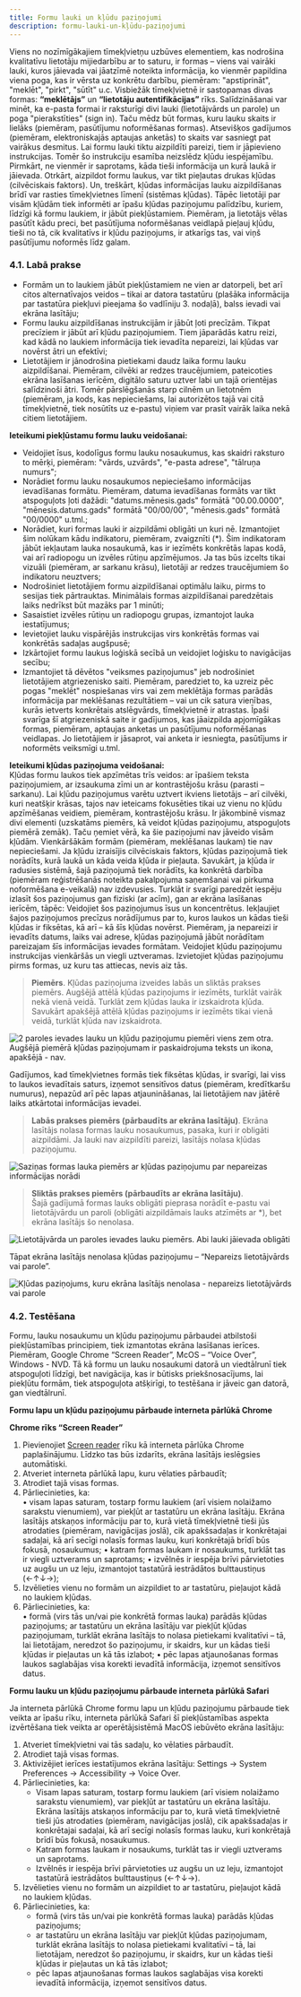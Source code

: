 ```yaml
---
title: Formu lauki un kļūdu paziņojumi
description: formu-lauki-un-kļūdu-paziņojumi
---
```


Viens no nozīmīgākajiem tīmekļvietņu uzbūves elementiem, kas nodrošina kvalitatīvu lietotāju mijiedarbību ar to saturu, ir formas – viens vai vairāki lauki, kuros jāievada vai jāatzīmē noteikta informācija, ko vienmēr papildina viena poga, kas ir vērsta uz konkrētu darbību, piemēram: "apstiprināt", "meklēt", "pirkt", "sūtīt" u.c.
Visbiežāk tīmekļvietnē ir sastopamas divas formas: **“meklētājs”** un **“lietotāju autentifikācijas”** rīks. Salīdzināšanai var minēt, ka e-pasta formai ir raksturīgi divi lauki (lietotājvārds un parole) un poga "pierakstīties" (sign in). Taču mēdz būt formas, kuru lauku skaits ir lielāks (piemēram, pasūtījumu noformēšanas formas). Atsevišķos gadījumos (piemēram, elektroniskajās aptaujas anketās) to skaits var sasniegt pat vairākus desmitus.
Lai formu lauki tiktu aizpildīti pareizi, tiem ir jāpievieno instrukcijas. Tomēr šo instrukciju esamība neizslēdz kļūdu iespējamību. Pirmkārt, ne vienmēr ir saprotams, kāda tieši informācija un kurā laukā ir jāievada. Otrkārt, aizpildot formu laukus, var tikt pieļautas drukas kļūdas (cilvēciskais faktors). Un, treškārt, kļūdas informācijas lauku aizpildīšanas brīdī var rasties tīmekļvietnes līmenī (sistēmas kļūdas). Tāpēc lietotāji par visām kļūdām tiek informēti ar īpašu kļūdas paziņojumu palīdzību, kuriem, līdzīgi kā formu laukiem, ir jābūt piekļūstamiem. Piemēram, ja lietotājs vēlas pasūtīt kādu preci, bet pasūtījuma noformēšanas veidlapā pieļauj kļūdu, tieši no tā, cik kvalitatīvs ir kļūdu paziņojums, ir atkarīgs tas, vai viņš pasūtījumu noformēs līdz galam.

### **4.1. Labā prakse**

- Formām un to laukiem jābūt piekļūstamiem ne vien ar datorpeli, bet arī citos alternatīvajos veidos – tikai ar datora tastatūru (plašāka informācija par tastatūra piekļuvi pieejama šo vadlīniju 3. nodaļā), balss ievadi vai ekrāna lasītāju;
- Formu lauku aizpildīšanas instrukcijām ir jābūt ļoti precīzām. Tikpat precīziem ir jābūt arī kļūdu paziņojumiem. Tiem jāparādās katru reizi, kad kādā no laukiem informācija tiek ievadīta nepareizi, lai kļūdas var novērst ātri un efektīvi;
- Lietotājiem ir jānodrošina pietiekami daudz laika formu lauku aizpildīšanai. Piemēram, cilvēki ar redzes traucējumiem, pateicoties ekrāna lasīšanas ierīcēm, digitālo saturu uztver labi un tajā orientējas salīdzinoši ātri. Tomēr pārslēgšanās starp cilnēm un lietotnēm (piemēram, ja kods, kas nepieciešams, lai autorizētos tajā vai citā tīmekļvietnē, tiek nosūtīts uz e-pastu) viņiem var prasīt vairāk laika nekā citiem lietotājiem.

**Ieteikumi piekļūstamu formu lauku veidošanai:**

- Veidojiet īsus, kodolīgus formu lauku nosaukumus, kas skaidri raksturo to mērķi, piemēram: "vārds, uzvārds", "e-pasta adrese", "tālruņa numurs";
- Norādiet formu lauku nosaukumos nepieciešamo informācijas ievadīšanas formātu. Piemēram, datuma ievadīšanas formāts var tikt atspoguļots ļoti dažādi: "datums.mēnesis.gads" formātā "00.00.0000", "mēnesis.datums.gads" formātā "00/00/00", "mēnesis.gads" formātā "00/0000" u.tml.;
- Norādiet, kuri formas lauki ir aizpildāmi obligāti un kuri nē. Izmantojiet šim nolūkam kādu indikatoru, piemēram, zvaigznīti (\*). Šim indikatoram jābūt iekļautam lauka nosaukumā, kas ir iezīmēts konkrētās lapas kodā, vai arī radiopogu un izvēles rūtiņu apzīmējumos. Ja tas būs izcelts tikai vizuāli (piemēram, ar sarkanu krāsu), lietotāji ar redzes traucējumiem šo indikatoru neuztvers;
- Nodrošiniet lietotājiem formu aizpildīšanai optimālu laiku, pirms to sesijas tiek pārtrauktas. Minimālais formas aizpildīšanai paredzētais laiks nedrīkst būt mazāks par 1 minūti;
- Sasaistiet izvēles rūtiņu un radiopogu grupas, izmantojot lauka iestatījumus;
- Ievietojiet lauku vispārējās instrukcijas virs konkrētās formas vai konkrētās sadaļas augšpusē;
- Izkārtojiet formu laukus loģiskā secībā un veidojiet loģisku to navigācijas secību;
- Izmantojiet tā dēvētos "veiksmes paziņojumus" jeb nodrošiniet lietotājiem atgriezenisko saiti. Piemēram, paredziet to, ka uzreiz pēc pogas "meklēt" nospiešanas virs vai zem meklētāja formas parādās informācija par meklēšanas rezultātiem – vai un cik satura vienības, kurās ietverts konkrētais atslēgvārds, tīmekļvietnē ir atrastas. Īpaši svarīga šī atgriezeniskā saite ir gadījumos, kas jāaizpilda apjomīgākas formas, piemēram, aptaujas anketas un pasūtījumu noformēšanas veidlapas. Jo lietotājiem ir jāsaprot, vai anketa ir iesniegta, pasūtījums ir noformēts veiksmīgi u.tml.

**Ieteikumi kļūdas paziņojuma veidošanai:**  
Kļūdas formu laukos tiek apzīmētas trīs veidos: ar īpašiem teksta paziņojumiem, ar izsaukuma zīmi un ar kontrastējošu krāsu (parasti – sarkanu). Lai kļūdu paziņojumus varētu uztvert ikviens lietotājs – arī cilvēki, kuri neatšķir krāsas, tajos nav ieteicams fokusēties tikai uz vienu no kļūdu apzīmēšanas veidiem, piemēram, kontrastējošu krāsu. Ir jākombinē vismaz divi elementi (uzskatāms piemērs, kā veidot kļūdas paziņojumu, atspoguļots piemērā zemāk). Taču ņemiet vērā, ka šie paziņojumi nav jāveido visām kļūdām. Vienkāršākām formām (piemēram, meklēšanas laukam) tie nav nepieciešami.
Ja kļūdu izraisījis cilvēciskais faktors, kļūdas paziņojumā tiek norādīts, kurā laukā un kāda veida kļūda ir pieļauta. Savukārt, ja kļūda ir radusies sistēmā, šajā paziņojumā tiek norādīts, ka konkrētā darbība (piemēram reģistrēšanās noteikta pakalpojuma saņemšanai vai pirkuma noformēšana e-veikalā) nav izdevusies. Turklāt ir svarīgi paredzēt iespēju izlasīt šos paziņojumus gan fiziski (ar acīm), gan ar ekrāna lasīšanas ierīcēm, tāpēc:
Veidojiet šos paziņojumus īsus un koncentrētus.
Iekļaujiet šajos paziņojumos precīzus norādījumus par to, kuros laukos un kādas tieši kļūdas ir fiksētas, kā arī – kā šīs kļūdas novērst. Piemēram, ja nepareizi ir ievadīts datums, laiks vai adrese, kļūdas paziņojumā jābūt norādītam pareizajam šīs informācijas ievades formātam.
Veidojiet kļūdu paziņojumu instrukcijas vienkāršās un viegli uztveramas.
Izvietojiet kļūdas paziņojumu pirms formas, uz kuru tas attiecas, nevis aiz tās.

> **Piemērs**. Kļūdas paziņojuma izveides labās un sliktās prakses piemērs.
> Augšējā attēlā kļūdas paziņojums ir iezīmēts, turklāt vairāk nekā vienā veidā. Turklāt zem kļūdas lauka ir izskaidrota kļūda. Savukārt apakšējā attēlā kļūdas paziņojums ir iezīmēts tikai vienā veidā, turklāt kļūda nav izskaidrota.

![2 paroles ievades lauku un kļūdu paziņojumu piemēri viens zem otra. Augšējā piemērā kļūdas paziņojumam ir paskaidrojuma teksts un ikona, apakšējā - nav.](../../../assets/images/2020-12-04-18-50-33.png)

Gadījumos, kad tīmekļvietnes formās tiek fiksētas kļūdas, ir svarīgi, lai viss to laukos ievadītais saturs, izņemot sensitīvos datus (piemēram, kredītkaršu numurus), nepazūd arī pēc lapas atjaunināšanas, lai lietotājiem nav jātērē laiks atkārtotai informācijas ievadei.

> **Labās prakses piemērs (pārbaudīts ar ekrāna lasītāju)**. Ekrāna lasītājs nolasa formas lauku nosaukumus, pasaka, kuri ir obligāti aizpildāmi. Ja lauki nav aizpildīti pareizi, lasītājs nolasa kļūdas paziņojumu.

![Saziņas formas lauka piemērs ar kļūdas paziņojumu par nepareizas informācijas norādi ](../../../assets/images/2023/Formas_3.png)

> **Sliktās prakses piemērs (pārbaudīts ar ekrāna lasītāju)**.  
> Šajā gadījumā formas lauks obligāti pieprasa norādīt e-pastu vai lietotājvārdu un paroli (obligāti aizpildāmais lauks atzīmēts ar \*), bet ekrāna lasītājs šo nenolasa.

![Lietotājvārda un paroles ievades lauku piemērs. Abi lauki jāievada obligāti](../../../assets/images/2023/Formas_1.png)

Tāpat ekrāna lasītājs nenolasa kļūdas paziņojumu – “Nepareizs lietotājvārds vai parole”.

![Kļūdas paziņojums, kuru ekrāna lasītājs nenolasa - nepareizs lietotājvārds vai parole](../../../assets/images/2023/Formas_2.png)

### **4.2. Testēšana**

Formu, lauku nosaukumu un kļūdu paziņojumu pārbaudei atbilstoši piekļūstamības principiem, tiek izmantotas ekrāna lasīšanas ierīces. Piemēram, Google Chrome “Screen Reader”, McOS – “Voice Over”, Windows - NVD. Tā kā formu un lauku nosaukumi datorā un viedtālrunī tiek atspoguļoti līdzīgi, bet navigācija, kas ir būtisks priekšnosacījums, lai piekļūtu formām, tiek atspoguļota atšķirīgi, to testēšana ir jāveic gan datorā, gan viedtālrunī.

**Formu lapu un kļūdu paziņojumu pārbaude interneta pārlūkā Chrome**

**Chrome rīks “Screen Reader”**

1. Pievienojiet <a href="https://chrome.google.com/webstore/detail/screen-reader/kgejglhpjiefppelpmljglcjbhoiplfn" target="_blank">Screen reader</a> rīku kā interneta pārlūka Chrome paplašinājumu. Līdzko tas būs izdarīts, ekrāna lasītājs ieslēgsies automātiski.
2. Atveriet interneta pārlūkā lapu, kuru vēlaties pārbaudīt;
3. Atrodiet tajā visas formas.
4. Pārliecinieties, ka:  
   • visam lapas saturam, tostarp formu laukiem (arī visiem nolaižamo sarakstu vienumiem), var piekļūt ar tastatūru un ekrāna lasītāju. Ekrāna lasītājs atskaņos informāciju par to, kurā vietā tīmekļvietnē tieši jūs atrodaties (piemēram, navigācijas joslā), cik apakšsadaļas ir konkrētajai sadaļai, kā arī secīgi nolasīs formas lauku, kuri konkrētajā brīdī būs fokusā, nosaukumus;
   • katram formas laukam ir nosaukums, turklāt tas ir viegli uztverams un saprotams;
   • izvēlnēs ir iespēja brīvi pārvietoties uz augšu un uz leju, izmantojot tastatūrā iestrādātos bulttaustiņus (←↑↓→);
5. Izvēlieties vienu no formām un aizpildiet to ar tastatūru, pieļaujot kādā no laukiem kļūdas.
6. Pārliecinieties, ka:  
   • formā (virs tās un/vai pie konkrētā formas lauka) parādās kļūdas paziņojums; ar tastatūru un ekrāna lasītāju var piekļūt kļūdas paziņojumam, turklāt ekrāna lasītājs to nolasa pietiekami kvalitatīvi – tā, lai lietotājam, neredzot šo paziņojumu, ir skaidrs, kur un kādas tieši kļūdas ir pieļautas un kā tās izlabot;
   • pēc lapas atjaunošanas formas laukos saglabājas visa korekti ievadītā informācija, izņemot sensitīvos datus.

**Formu lauku un kļūdu paziņojumu pārbaude interneta pārlūkā Safari**

Ja interneta pārlūkā Chrome formu lapu un kļūdu paziņojumu pārbaude tiek veikta ar īpašu rīku, interneta pārlūkā Safari šī piekļūstamības aspekta izvērtēšana tiek veikta ar operētājsistēmā MacOS iebūvēto ekrāna lasītāju:

1. Atveriet tīmekļvietni vai tās sadaļu, ko vēlaties pārbaudīt.
2. Atrodiet tajā visas formas.
3. Aktivizējiet ierīces iestatījumos ekrāna lasītāju: Settings → System Preferences → Accessibility → Voice Over.
4. Pārliecinieties, ka:
   - Visam lapas saturam, tostarp formu laukiem (arī visiem nolaižamo sarakstu vienumiem), var piekļūt ar tastatūru un ekrāna lasītāju. Ekrāna lasītājs atskaņos informāciju par to, kurā vietā tīmekļvietnē tieši jūs atrodaties (piemēram, navigācijas joslā), cik apakšsadaļas ir konkrētajai sadaļai, kā arī secīgi nolasīs formas lauku, kuri konkrētajā brīdī būs fokusā, nosaukumus.
   - Katram formas laukam ir nosaukums, turklāt tas ir viegli uztverams un saprotams.
   - Izvēlnēs ir iespēja brīvi pārvietoties uz augšu un uz leju, izmantojot tastatūrā iestrādātos bulttaustiņus (←↑↓→).
5. Izvēlieties vienu no formām un aizpildiet to ar tastatūru, pieļaujot kādā no laukiem kļūdas.
6. Pārliecinieties, ka:
   - formā (virs tās un/vai pie konkrētā formas lauka) parādās kļūdas paziņojums;
   - ar tastatūru un ekrāna lasītāju var piekļūt kļūdas paziņojumam, turklāt ekrāna lasītājs to nolasa pietiekami kvalitatīvi – tā, lai lietotājam, neredzot šo paziņojumu, ir skaidrs, kur un kādas tieši kļūdas ir pieļautas un kā tās izlabot;
   - pēc lapas atjaunošanas formas laukos saglabājas visa korekti ievadītā informācija, izņemot sensitīvos datus.

